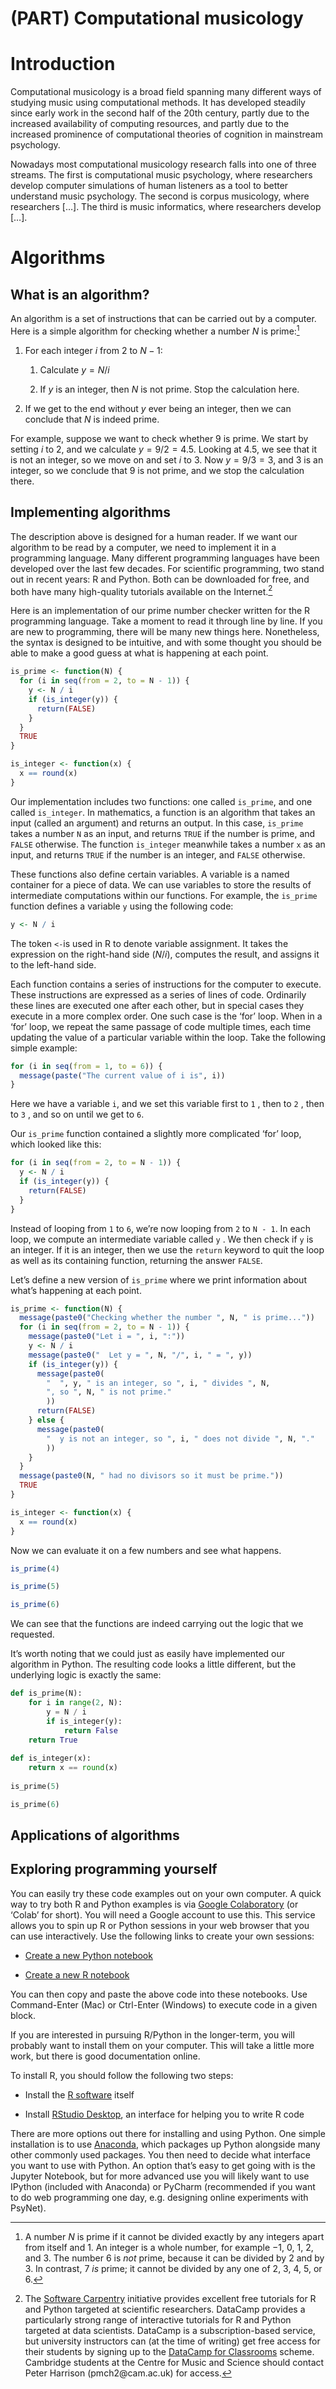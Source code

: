 # (PART) Computational musicology {.unnumbered}

# Introduction

Computational musicology is a broad field spanning many different ways of studying music using computational methods. It has developed steadily since early work in the second half of the 20th century, partly due to the increased availability of computing resources, and partly due to the increased prominence of computational theories of cognition in mainstream psychology.

Nowadays most computational musicology research falls into one of three streams. The first is computational music psychology, where researchers develop computer simulations of human listeners as a tool to better understand music psychology. The second is corpus musicology, where researchers \[...\]. The third is music informatics, where researchers develop \[...\].

# Algorithms

## What is an algorithm?

An algorithm is a set of instructions that can be carried out by a computer. Here is a simple algorithm for checking whether a number $N$ is prime:[^algorithms-1]

[^algorithms-1]: A number $N$ is prime if it cannot be divided exactly by any integers apart from itself and $1$. An integer is a whole number, for example $-1$, $0$, $1$, $2$, and $3$. The number $6$ is *not* prime, because it can be divided by $2$ and by $3$. In contrast, $7$ *is* prime; it cannot be divided by any one of $2$, $3$, $4$, $5$, or $6$.

1.  For each integer $i$ from $2$ to $N - 1$:

    1.  Calculate $y = N/i$

    2.  If $y$ is an integer, then $N$ is not prime. Stop the calculation here.

2.  If we get to the end without $y$ ever being an integer, then we can conclude that $N$ is indeed prime.

For example, suppose we want to check whether 9 is prime. We start by setting $i$ to $2$, and we calculate $y = 9/2 = 4.5$. Looking at $4.5$, we see that it is not an integer, so we move on and set $i$ to $3$. Now $y = 9/3=3$, and $3$ is an integer, so we conclude that $9$ is not prime, and we stop the calculation there.

## Implementing algorithms

The description above is designed for a human reader. If we want our algorithm to be read by a computer, we need to implement it in a programming language. Many different programming languages have been developed over the last few decades. For scientific programming, two stand out in recent years: R and Python. Both can be downloaded for free, and both have many high-quality tutorials available on the Internet.[^algorithms-2]

[^algorithms-2]: The [Software Carpentry](https://software-carpentry.org/) initiative provides excellent free tutorials for R and Python targeted at scientific researchers. DataCamp provides a particularly strong range of interactive tutorials for R and Python targeted at data scientists. DataCamp is a subscription-based service, but university instructors can (at the time of writing) get free access for their students by signing up to the [DataCamp for Classrooms](https://www.datacamp.com/groups/classrooms) scheme. Cambridge students at the Centre for Music and Science should contact Peter Harrison (pmch2\@cam.ac.uk) for access.

Here is an implementation of our prime number checker written for the R programming language. Take a moment to read it through line by line. If you are new to programming, there will be many new things here. Nonetheless, the syntax is designed to be intuitive, and with some thought you should be able to make a good guess at what is happening at each point.

```r
is_prime <- function(N) {
  for (i in seq(from = 2, to = N - 1)) {
    y <- N / i
    if (is_integer(y)) {
      return(FALSE)
    }
  }
  TRUE
}

is_integer <- function(x) {
  x == round(x)
}
```

Our implementation includes two functions: one called `is_prime`, and one called `is_integer`. In mathematics, a function is an algorithm that takes an input (called an argument) and returns an output. In this case, `is_prime` takes a number `N` as an input, and returns `TRUE` if the number is prime, and `FALSE` otherwise. The function `is_integer` meanwhile takes a number `x` as an input, and returns `TRUE` if the number is an integer, and `FALSE` otherwise.

These functions also define certain variables. A variable is a named container for a piece of data. We can use variables to store the results of intermediate computations within our functions. For example, the `is_prime` function defines a variable `y` using the following code:

``` r
y <- N / i
```

The token `<-`is used in R to denote variable assignment. It takes the expression on the right-hand side ($N / i$), computes the result, and assigns it to the left-hand side.

Each function contains a series of instructions for the computer to execute. These instructions are expressed as a series of lines of code. Ordinarily these lines are executed one after each other, but in special cases they execute in a more complex order. One such case is the 'for' loop. When in a 'for' loop, we repeat the same passage of code multiple times, each time updating the value of a particular variable within the loop. Take the following simple example:

```r
for (i in seq(from = 1, to = 6)) {
  message(paste("The current value of i is", i))
}
```

Here we have a variable `i`, and we set this variable first to `1` , then to `2` , then to `3` , and so on until we get to `6`.

Our `is_prime` function contained a slightly more complicated 'for' loop, which looked like this:

``` r
for (i in seq(from = 2, to = N - 1)) {
  y <- N / i
  if (is_integer(y)) {
    return(FALSE)
  }
}
```

Instead of looping from `1` to `6`, we're now looping from `2` to `N - 1`. In each loop, we compute an intermediate variable called `y` . We then check if `y` is an integer. If it is an integer, then we use the `return` keyword to quit the loop as well as its containing function, returning the answer `FALSE`.

Let's define a new version of `is_prime` where we print information about what's happening at each point.

```r
is_prime <- function(N) {
  message(paste0("Checking whether the number ", N, " is prime..."))
  for (i in seq(from = 2, to = N - 1)) {
    message(paste0("Let i = ", i, ":"))
    y <- N / i
    message(paste0("  Let y = ", N, "/", i, " = ", y))
    if (is_integer(y)) {
      message(paste0(
        "  ", y, " is an integer, so ", i, " divides ", N, 
        ", so ", N, " is not prime."
        ))
      return(FALSE)
    } else {
      message(paste0(
        "  y is not an integer, so ", i, " does not divide ", N, "."
        ))
    }
  }
  message(paste0(N, " had no divisors so it must be prime."))
  TRUE
}

is_integer <- function(x) {
  x == round(x)
}
```

Now we can evaluate it on a few numbers and see what happens.

```r
is_prime(4)

is_prime(5)

is_prime(6)
```

We can see that the functions are indeed carrying out the logic that we requested.

It's worth noting that we could just as easily have implemented our algorithm in Python. The resulting code looks a little different, but the underlying logic is exactly the same:

```python
def is_prime(N):
    for i in range(2, N):
        y = N / i
        if is_integer(y):
            return False
    return True
  
def is_integer(x):
    return x == round(x)
  
is_prime(5)

is_prime(6)
```

## Applications of algorithms

## Exploring programming yourself

You can easily try these code examples out on your own computer. A quick way to try both R and Python examples is via [Google Colaboratory](https://colab.research.google.com/?utm_source=scs-index#scrollTo=-Rh3-Vt9Nev9) (or 'Colab' for short). You will need a Google account to use this. This service allows you to spin up R or Python sessions in your web browser that you can use interactively. Use the following links to create your own sessions:

-   [Create a new Python notebook](https://colab.to/py)

-   [Create a new R notebook](https://colab.to/r)

You can then copy and paste the above code into these notebooks. Use Command-Enter (Mac) or Ctrl-Enter (Windows) to execute code in a given block.

If you are interested in pursuing R/Python in the longer-term, you will probably want to install them on your computer. This will take a little more work, but there is good documentation online.

To install R, you should follow the following two steps:

-   Install the [R software](https://cran.r-project.org/mirrors.html) itself

-   Install [RStudio Desktop](https://www.rstudio.com/products/rstudio/download/#download), an interface for helping you to write R code

There are more options out there for installing and using Python. One simple installation is to use [Anaconda](https://docs.anaconda.com/anaconda/install/index.html), which packages up Python alongside many other commonly used packages. You then need to decide what interface you want to use with Python. An option that's easy to get going with is the Jupyter Notebook, but for more advanced use you will likely want to use IPython (included with Anaconda) or PyCharm (recommended if you want to do web programming one day, e.g. designing online experiments with PsyNet).
